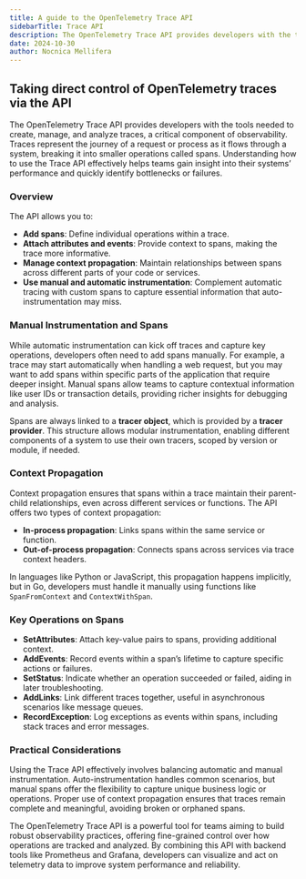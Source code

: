 ```yaml
---
title: A guide to the OpenTelemetry Trace API
sidebarTitle: Trace API
description: The OpenTelemetry Trace API provides developers with the tools needed to create, manage, and analyze traces, a critical component of observability.
date: 2024-10-30
author: Nocnica Mellifera
---
```

## Taking direct control of OpenTelemetry traces via the API

The OpenTelemetry Trace API provides developers with the tools needed to create, manage, and analyze traces, a critical component of observability. Traces represent the journey of a request or process as it flows through a system, breaking it into smaller operations called spans. Understanding how to use the Trace API effectively helps teams gain insight into their systems’ performance and quickly identify bottlenecks or failures.

### Overview

The API allows you to:

- **Add spans**: Define individual operations within a trace.
- **Attach attributes and events**: Provide context to spans, making the trace more informative.
- **Manage context propagation**: Maintain relationships between spans across different parts of your code or services.
- **Use manual and automatic instrumentation**: Complement automatic tracing with custom spans to capture essential information that auto-instrumentation may miss.

### Manual Instrumentation and Spans

While automatic instrumentation can kick off traces and capture key operations, developers often need to add spans manually. For example, a trace may start automatically when handling a web request, but you may want to add spans within specific parts of the application that require deeper insight. Manual spans allow teams to capture contextual information like user IDs or transaction details, providing richer insights for debugging and analysis.

Spans are always linked to a **tracer object**, which is provided by a **tracer provider**. This structure allows modular instrumentation, enabling different components of a system to use their own tracers, scoped by version or module, if needed.

### Context Propagation

Context propagation ensures that spans within a trace maintain their parent-child relationships, even across different services or functions. The API offers two types of context propagation:

- **In-process propagation**: Links spans within the same service or function.
- **Out-of-process propagation**: Connects spans across services via trace context headers.

In languages like Python or JavaScript, this propagation happens implicitly, but in Go, developers must handle it manually using functions like `SpanFromContext` and `ContextWithSpan`.

### Key Operations on Spans

- **SetAttributes**: Attach key-value pairs to spans, providing additional context.
- **AddEvents**: Record events within a span’s lifetime to capture specific actions or failures.
- **SetStatus**: Indicate whether an operation succeeded or failed, aiding in later troubleshooting.
- **AddLinks**: Link different traces together, useful in asynchronous scenarios like message queues.
- **RecordException**: Log exceptions as events within spans, including stack traces and error messages.

### Practical Considerations

Using the Trace API effectively involves balancing automatic and manual instrumentation. Auto-instrumentation handles common scenarios, but manual spans offer the flexibility to capture unique business logic or operations. Proper use of context propagation ensures that traces remain complete and meaningful, avoiding broken or orphaned spans.

The OpenTelemetry Trace API is a powerful tool for teams aiming to build robust observability practices, offering fine-grained control over how operations are tracked and analyzed. By combining this API with backend tools like Prometheus and Grafana, developers can visualize and act on telemetry data to improve system performance and reliability.
